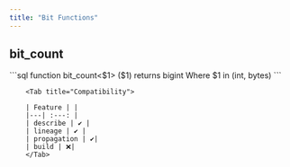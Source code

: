```yaml
---
title: "Bit Functions"
---
```


##  bit_count
<Tabs>
<Tab title="Overview">
```sql
function bit_count<$1> ($1) returns bigint
	Where $1 in (int, bytes)
```



</Tab>

        <Tab title="Compatibility">

        | Feature | |
        |---| :---: |
        | describe | ✔️ |
        | lineage | ✔️ |
        | propagation | ✔️|
        | build | ❌|
        </Tab>
</Tabs>

